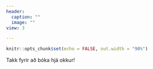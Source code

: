 ```yaml
---
header:
  caption: ""
  image: ""
view: 3

---
```


<style>
body {
text-align: justify}
</style>

```r
knitr::opts_chunk$set(echo = FALSE, out.width = "90%")
```


Takk fyrir að bóka hjá okkur!